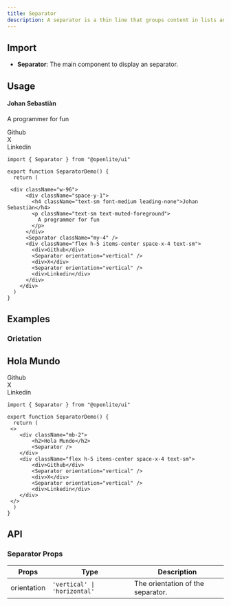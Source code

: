 ```yaml
---
title: Separator
description: A separator is a thin line that groups content in lists and layouts.
---
```


## Import

- **Separator**: The main component to display an separator.

## Usage

 <div className="w-96">
      <div className="space-y-1">
        <h4 className="text-sm font-medium leading-none">Johan Sebastiàn</h4>
        <p className="text-sm text-muted-foreground">
          A programmer for fun
        </p>
      </div>
      <Separator className="my-4" />
      <div className="flex h-5 items-center space-x-4 text-sm">
        <div>Github</div>
        <Separator orientation="vertical" />
        <div>X</div>
        <Separator orientation="vertical" />
        <div>Linkedin</div>
      </div>
    </div>

```tsx
import { Separator } from "@openlite/ui"

export function SeparatorDemo() {
  return (
  
 <div className="w-96">
      <div className="space-y-1">
        <h4 className="text-sm font-medium leading-none">Johan Sebastiàn</h4>
        <p className="text-sm text-muted-foreground">
          A programmer for fun
        </p>
      </div>
      <Separator className="my-4" />
      <div className="flex h-5 items-center space-x-4 text-sm">
        <div>Github</div>
        <Separator orientation="vertical" />
        <div>X</div>
        <Separator orientation="vertical" />
        <div>Linkedin</div>
      </div>
    </div>
  )
}

```

## Examples

### Orietation

<div className="mb-2">
<h2>Hola Mundo</h2>
<Separator />
</div>
 <div className="flex h-5 items-center space-x-4 text-sm">
        <div>Github</div>
        <Separator orientation="vertical" />
        <div>X</div>
        <Separator orientation="vertical" />
        <div>Linkedin</div>
</div>


```tsx
import { Separator } from "@openlite/ui"

export function SeparatorDemo() {
  return (  
 <>
    <div className="mb-2">
        <h2>Hola Mundo</h2>
        <Separator />
    </div>
    <div className="flex h-5 items-center space-x-4 text-sm">
        <div>Github</div>
        <Separator orientation="vertical" />
        <div>X</div>
        <Separator orientation="vertical" />
        <div>Linkedin</div>
    </div>
 </>
  )
}
```

## API

### Separator Props


| Props | Type | Description |
| ----- | ---- | ----------- |
| orientation | `'vertical' \| 'horizontal'` | The orientation of the separator. |
